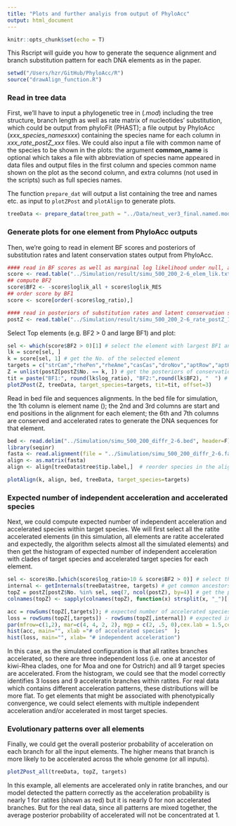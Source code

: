 ```yaml
---
title: "Plots and further analyis from output of PhyloAcc"
output: html_document
---
```


```r
knitr::opts_chunk$set(echo = T)
```


This Rscript will guide you how to generate the sequence alignment and branch substitution pattern for each DNA elements as in the paper. 
```r
setwd("/Users/hzr/GitHub/PhyloAcc/R")
source("drawAlign_function.R")
```

### Read in tree data
First, we'll have to input a phylogenetic tree in (*.mod*) including the tree structure, branch length as well as rate matrix of nucleotides' substitution, which could be output from phyloFit (PHAST); a file output by PhyloAcc (*xxx_species_namesxxx*) containing the species name for each column in *xxx_rate_postZ_xxx* files. We could also input a file with common name of the species to be shown in the plots: the argument **common_name** is optional which takes a file with abbreviation of species name appeared in data files and output files in the first column and species common name shown on the plot as the second column, and extra columns (not used in the scripts) such as full species names. 

The function ```prepare_dat``` will output a list containing the tree and names etc. as input to ```plotZPost``` and ```plotAlign``` to generate plots.

```r
treeData <- prepare_data(tree_path = "../Data/neut_ver3_final.named.mod", species_name = "../Data/species_names.txt", common_name = "../Data/birdname2.txt")
```

### Generate plots for one element from PhyloAcc outputs 

Then, we're going to read in element BF scores and posteriors of substitution rates and latent conservation states output from PhyloAcc. 

```r
#### read in BF scores as well as marginal log likelihood under null, accelerated and full model #### 
score <- read.table("../Simulation/result/simu_500_200_2-6_elem_lik.txt", header=T)
## compute BF2
score$BF2 <- -score$loglik_all + score$loglik_RES
## order score by BF1
score <- score[order(-score$log_ratio),]

#### read in posteriors of substitution rates and latent conservation states ####
postZ <- read.table("../Simulation/result/simu_500_200_2-6_rate_postZ_1.txt", header=T, check.names = F)  ## _1 is the posteriors under full model
```

Select Top elements (e.g. BF2 > 0 and large BF1) and plot: 
```r
sel <- which(score$BF2 > 0)[1] # select the element with largest BF1 and BF2 > 0
lk = score[sel, ]
k = score[sel, 1] # get the No. of the selected element
targets = c("strCam","rhePen","rheAme","casCas","droNov","aptRow","aptHaa","aptOwe","anoDid") # convergent species
Z = unlist(postZ[postZ$No. == k, ]) # get the posteriors of conservation states
tit = paste("BF1:", round(lk$log_ratio), "BF2:",round(lk$BF2), "  ") # use BF scores as title
plotZPost(Z, treeData, target_species=targets, tit=tit, offset=3)
```

Read in bed file and sequences alignments. In the bed file for simulation, the 1th column is element name (); the 2nd and 3rd columns are start and end positions in the alignment for each element; the 6th and 7th columns are conserved and accelerated rates to generate the DNA sequences for that element.
```r
bed <- read.delim("../Simulation/simu_500_200_diffr_2-6.bed", header=F)
library(seqinr)
fasta <- read.alignment(file = "../Simulation/simu_500_200_diffr_2-6.fasta", format = "fasta")  
align <- as.matrix(fasta)
align <- align[treeData$tree$tip.label,]  # reorder species in the alignment same as tips of the tree. The name of the species in the alignment file has to the same as in the tree!
```


```r
plotAlign(k, align, bed, treeData, target_species=targets)
```

### Expected number of independent acceleration and accelerated species
Next, we could compute expected number of independent acceleration and accelerated species within target species. We will first select all the ratite accelerated elements (in this simulation, all elements are ratite accelerated and expectedly, the algorithm selects almost all the simulated elements) and then get the histogram of expected number of independent acceleration with clades of target species and accelerated target species for each element.
```r
sel <- score$No.[which(score$log_ratio>10 & score$BF2 > 0)] # select the ratites accelerated elements
internal <- getInternals(treeData$tree, targets) # get common ancestors of target species that might be accelerated
topZ = postZ[postZ$No. %in% sel, seq(7, ncol(postZ), by=4)] # get the posterior of Z==2 (being accelerated) for selected elements
colnames(topZ) <- sapply(colnames(topZ), function(x) strsplit(x, "_")[[1]][1])

acc = rowSums(topZ[,targets]); # expected number of accelerated species within target species
loss = rowSums(topZ[,targets]) - rowSums(topZ[,internal]) # expected independent acceleration happened
par(mfrow=c(1,2), mar=c(4, 4, 2, 2), mgp = c(2, .5, 0),cex.lab = 1.5,cex.axis=1.2,lwd=2)
hist(acc, main="", xlab ="# of accelerated species"  ); 
hist(loss, main="", xlab= "# independent acceleration")
```

In this case, as the simulated configuration is that all ratites branches accelerated, so there are three independent loss (i.e. one at ancestor of kiwi-Rhea clades, one for Moa and one for Ostrich) and all 9 target species are accelerated. From the histogram, we could see that the model correctly identifies 3 losses and 9 acceleratin branches within ratites. For real data which contains different acceleration patterns, these distributions will be more flat. To get elements that might be associated with phenotypically convergence, we could select elements with multiple independent acceleration and/or accelerated in most target species.

### Evolutionary patterns over all elements
Finally, we could get the overall posterior probability of acceleration on each branch for all the input elements. The higher means that branch is more likely to be accelerated across the whole genome (or all inputs). 
```r
plotZPost_all(treeData, topZ, targets)
```

In this example, all elements are accelerated only in ratite branches, and our model detected the pattern correctly as the acceleration probability is nearly 1 for ratites (shown as red) but it is nearly 0 for non accelerated branches. But for the real data, since all patterns are mixed together, the average posterior probability of accelerated will not be concentrated at 1.

